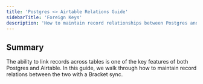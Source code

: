 ```yaml
---
title: 'Postgres <> Airtable Relations Guide'
sidebarTitle: 'Foreign Keys'
description: 'How to maintain record relationships between Postgres and Airtable'
---
```


## Summary

The ability to link records across tables is one of the key features of both Postgres and Airtable. In this guide, we walk through how to maintain record relations between the two with a Bracket sync. 
